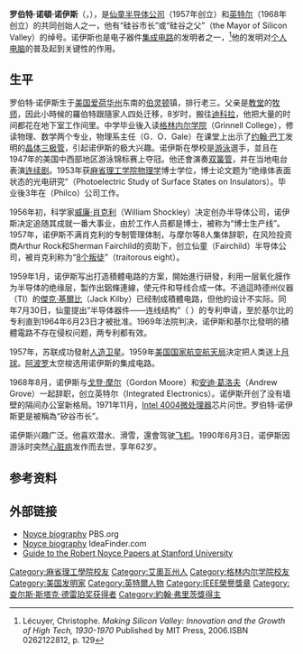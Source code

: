 {{refimprove|time=2017-05-07T01:47:10+00:00}}
{{Infobox Person
|image =Robert Noyce with Motherboard 1959.png
|image_size = 200px
|name = 罗伯特·诺伊斯
|birth_date = {{birth date|1927|12|12|mf=y}}
|birth_place = {{USA}}[[爱荷华州|爱荷华州]][[伯灵顿_(艾奥瓦州)|伯灵顿]]
|death_date = {{death date and age|1990|6|3|1927|12|12|mf=y}}
|death_place = {{USA}}[[德克萨斯州|德克萨斯州]][[奥斯汀|奥斯汀]]
|spouse = Elizabeth Bottomley<br/>Ann Bowers 
|children = William B. Noyce<br>Pendred Noyce<br/>Priscilla Noyce<br>Margaret Noyce
|parents = Ralph Brewster Noyce <br/> Harriet May Norton
|occupation = [[仙童半导体公司|仙童半导体公司]]及[[英特尔|英特尔]]共同创办人
|alma_mater = [[格林内尔学院|格林内尔学院]]<br/>[[麻省理工学院|麻省理工学院]] 
}}
'''罗伯特·诺頓·诺伊斯'''（{{lang-en|'''Robert Norton Noyce'''}}，{{bd|1927年|12月12日|1990年|6月3日|catIdx=}}），是[[仙童半导体公司|仙童半导体公司]]（1957年创立）和[[英特尔|英特尔]]（1968年创立）的共同创始人之一，他有“硅谷市长”或“硅谷之父”（the Mayor of Silicon Valley）的绰号。诺伊斯也是电子器件[[集成电路|集成电路]]的发明者之一，<ref name="Lécuyer,129">Lécuyer, Christophe. ''Making Silicon Valley: Innovation and the Growth of High Tech, 1930-1970'' Published by MIT Press, 2006.ISBN 0262122812, p. 129</ref>他的发明对[[个人电脑|个人电脑]]的普及起到关键性的作用。

== 生平 ==
罗伯特·诺伊斯生于[[美国|美国]][[爱荷华州|爱荷华州]]东南的[[伯灵顿_(艾奥瓦州)|伯灵顿]]镇，排行老三。父亲是[[教堂|教堂]]的[[牧师|牧师]]，因此小時候的羅伯特跟隨家人四处迁移，8岁时，搬往[[迪科拉|迪科拉]]，他把大量的时间都花在地下室工作间里。中学毕业後入读[[格林内尔学院|格林内尔学院]]（Grinnell College），修读物理、数学两个专业，物理系主任{{tsl|en|Grant O. Gale|G·O·伽尔}}（G．O．Gale）在课堂上出示了[[约翰·巴丁|约翰·巴丁]]发明的[[晶体管|晶体三极管]]，引起诺伊斯的极大兴趣。诺伊斯在學校是[[游泳|游泳]]選手，並且在1947年的美国中西部地区游泳锦标赛上夺冠。他还會演奏[[双簧管|双簧管]]，并在当地电台表演[[连续剧|连续剧]]。1953年获[[麻省理工学院|麻省理工学院]][[物理学|物理学]]博士学位，博士论文题为“绝缘体表面状态的光电研究”（Photoelectric Study of Surface States on Insulators）。毕业後3年在{{tsl|en|Philco|费尔科}}（Philco）公司工作。

1956年初，科学家[[威廉·肖克利|威廉·肖克利]]（William Shockley）决定创办半导体公司，诺伊斯决定追随其成就一番大事业，由於工作人员都是博士，被称为“博士生产线”。1957年，诺伊斯不满肖克利的专制管理体制，与摩尔等8人集体辞职，在风险投资商Arthur Rock和Sherman Fairchild的资助下，创立仙童（Fairchild）半导体公司，被肖克利称为“[[八叛逆|8个叛徒]]”（traitorous eight）。

1959年1月，诺伊斯写出打造積體电路的方案，開始進行研發，利用一层氧化膜作为半导体的绝缘层，製作出鋁條連線，使元件和导线合成一体。不過這時德州仪器（TI）的[[傑克·基爾比|傑克·基爾比]]（Jack Kilby）已经制成積體电路，但他的设计不实际。同年7月30日，仙童提出“半导体器件——连线结构”（{{US Patent|2981877}} ）的专利申请，至於基尔比的专利直到1964年6月23日才被批准。1969年法院判决，诺伊斯和基尔比發明的積體電路不存在侵权问题，两专利都有效。

1957年，苏联成功發射[[人造卫星|人造卫星]]。1959年[[美国国家航空航天局|美国国家航空航天局]]決定把人类送上[[月球|月球]]。[[阿波罗计划|阿波罗]]太空梭选用诺伊斯的集成电路。

1968年8月，诺伊斯与[[戈登·摩尔|戈登·摩尔]]（Gordon Moore）和[[安迪·葛洛夫|安迪·葛洛夫]]（Andrew Grove）一起辞职，创立英特尔（Integrated Electronics）。诺伊斯开创了没有墙壁的隔间办公室新格局。1971年11月，[[Intel_4004|Intel 4004]][[微处理器|微处理器]]芯片问世。罗伯特·诺伊斯更是被稱為“矽谷市长”。

诺伊斯兴趣广泛。他喜欢潜水、滑雪，還會驾驶[[飞机|飞机]]。1990年6月3日，诺伊斯因游泳时突然[[心脏病|心脏病]]发作而去世，享年62岁。

== 参考资料 ==
{{reflist}}

== 外部链接 ==
* [http://www.pbs.org/transistor/album1/addlbios/noyce.html Noyce biography] PBS.org
* [http://www.ideafinder.com/history/inventors/noyce.htm Noyce biography] IdeaFinder.com
* [http://content.cdlib.org/view?docId=kt3m3nc61v&&chunk.id=did-1.3.1&brand=oac Guide to the Robert Noyce Papers at Stanford University] {{Wayback|url=http://content.cdlib.org/view?docId=kt3m3nc61v&&chunk.id=did-1.3.1&brand=oac |date=20200603044101 }}

{{IEEE榮譽獎章獲獎者 1976–2000}}
{{Winners of the National Medal of Science|engineering}}
{{查尔斯·斯塔克·德雷珀奖获得者}}

{{Authority control}}
{{DEFAULTSORT:Noyce, Robert}}
[[Category:麻省理工學院校友|Category:麻省理工學院校友]]
[[Category:艾奧瓦州人|Category:艾奧瓦州人]]
[[Category:格林内尔学院校友|Category:格林内尔学院校友]]
[[Category:美国发明家|Category:美国发明家]]
[[Category:英特爾人物|Category:英特爾人物]]
[[Category:IEEE榮譽獎章|Category:IEEE榮譽獎章]]
[[Category:查尔斯·斯塔克·德雷珀奖获得者|Category:查尔斯·斯塔克·德雷珀奖获得者]]
[[Category:約翰·弗里茨獎得主|Category:約翰·弗里茨獎得主]]